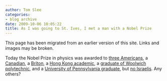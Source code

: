 ```yaml
---
author: Tom Slee
categories:
- blog archive
date: 2009-10-06 10:05:22
title: As I was going to St. Ives, I met a man with a Nobel Prize
---
```


::: {.callout-note}

This page has been migrated from an earlier version of this site. 
Links and images may be broken.

:::



				

Today the Nobel Prize in physics was awarded to [three Americans](http://hosted.ap.org/dynamic/stories/E/EU_NOBEL_PHYSICS?SITE=AP&SECTION=HOME&TEMPLATE=DEFAULT), a [Canadian](http://www.cbc.ca/world/story/2009/10/06/nobel-prize-physics-kao-boyle-smith281.html), a [Briton](http://www.guardian.co.uk/science/2009/oct/06/nobel-prize-physics-2009), a [Hong Kong academic](http://www.news.gov.hk/en/category/administration/091006/html/091006en01004.htm), a [graduate of Woolwich polytechnic](http://www.timesonline.co.uk/tol/news/science/genetics/article6863121.ece), and a [University of Pennsylvania graduate](http://www.philly.com/philly/news/breaking/20091006_Penn_grad__digital_camera_pioneer__shares_Nobel_prize.html), but [no Israelis](http://www.jpost.com/servlet/Satellite?cid=1254756249435&pagename=JPost/JPArticle/ShowFull). Any others?


		
